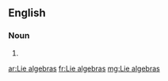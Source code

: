 ==English==

===Noun===
{{head|en|noun plural form}}

# {{plural of|Lie algebra|lang=en}}

[[ar:Lie algebras]]
[[fr:Lie algebras]]
[[mg:Lie algebras]]